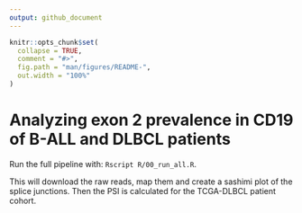 ```yaml
---
output: github_document
---
```


<!-- README.md is generated from README.Rmd. Please edit that file -->

```r
knitr::opts_chunk$set(
  collapse = TRUE,
  comment = "#>",
  fig.path = "man/figures/README-",
  out.width = "100%"
)
```

# Analyzing exon 2 prevalence in CD19 of B-ALL and DLBCL patients

<!-- badges: start -->
<!-- [![Lifecycle: experimental](https://img.shields.io/badge/lifecycle-experimental-orange.svg)](https://lifecycle.r-lib.org/articles/stages.html#experimental) -->
<!-- badges: end -->

Run the full pipeline with:
`Rscript R/00_run_all.R`.

This will download the raw reads, map them and create a sashimi plot of the splice junctions. Then the PSI is calculated for the TCGA-DLBCL patient cohort.
